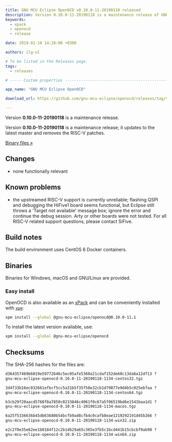 ```yaml
---
title: GNU MCU Eclipse OpenOCD v0.10.0-11-20190118 released
description: Version 0.10.0-11-20190118 is a maintenance release of GNU MCU Eclipse OpenOCD.
keywords:
  - xpack
  - openocd
  - release

date: 2019-01-18 14:28:00 +0300

authors: ilg-ul

# To be listed in the Releases page.
tags:
  - releases

# ----- Custom properties -----------------------------------------------------

app_name: "GNU MCU Eclipse OpenOCD"

download_url: https://github.com/gnu-mcu-eclipse/openocd/releases/tag/v0.10.0-11-20190118/

---
```


<head>
  <title>{frontMatter.title}</title>
  <meta property="og:title" content={frontMatter.title} />
</head>

Version **0.10.0-11-20190118** is a maintenance release.

<!-- truncate -->

Version **0.10.0-11-20190118** is a maintenance release; it updates to the latest
master and removes the RISC-V patches.

<!-- truncate -->

<p><a href={frontMatter.download_url}>Binary files »</a></p>

## Changes

* none functionally relevant

## Known problems

* the upstreamed RISC-V support is currently unreliable; flashing QSPI and
  debugging the HiFive1 board seems functional, but Eclipse still throws a
  'Target not available' message box; ignore the error and continue the
  debug session. Arty or other boards were not tested. For all RISC-V
  related support questions, please contact SiFive.

## Build notes

The build environment uses CentOS 6 Docker containers.

## Binaries

Binaries for Windows, macOS and GNU/Linux are provided.

### Easy install

OpenOCD is also available as an [xPack](https://www.npmjs.com/package/@gnu-mcu-eclipse/openocd) and can be conveniently installed with [`xpm`](https://www.npmjs.com/package/xpm):

```sh
xpm install --global @gnu-mcu-eclipse/openocd@0.10.0-11.1
```

To install the latest version available, use:

```sh
xpm install --global @gnu-mcu-eclipse/openocd
```

## Checksums

The SHA-256 hashes for the files are:

```txt
d364357469b6019e59772646c5ec05afe5360a21cdaf152de60c13da6a12df13 ?
gnu-mcu-eclipse-openocd-0.10.0-11-20190118-1134-centos32.tgz

3d4f33b16ec832661efbcf5cc5a31b5f35f58e32cb1d79877e9d4b5c025ebfaa ?
gnu-mcu-eclipse-openocd-0.10.0-11-20190118-1134-centos64.tgz

b3cb29f20aacd5768f8a7850c0233846c4061f0c67a5f06519bd6e1541baa1d1 ?
gnu-mcu-eclipse-openocd-0.10.0-11-20190118-1134-macos.tgz

6a25f5336636b45db63680b54bcfb9ad8cfb4c0cafb8eae1219292191d45b266 ?
gnu-mcu-eclipse-openocd-0.10.0-11-20190118-1134-win32.zip

e2c2f0e35e62ee1b0184f12c2b1d629a65c365e3fb5c1bcd441b15cbcbf9ab98 ?
gnu-mcu-eclipse-openocd-0.10.0-11-20190118-1134-win64.zip
```
